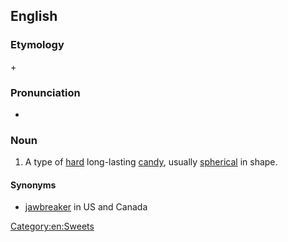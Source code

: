 ==English==

===Etymology===
{{term|gob}} + {{term|stopper}}

===Pronunciation===
* {{a|UK}} {{IPA|/ˈɡɒbˌstɒp.ə(ɹ)/|lang=en}}

===Noun===
{{en-noun}}
{{wikipedia}}

# A type of [[hard]] long-lasting [[candy]], usually [[spherical]] in shape.

====Synonyms====
* [[jawbreaker]] in US and Canada

[[Category:en:Sweets]]